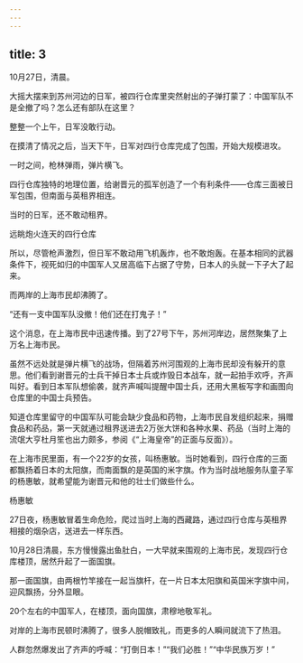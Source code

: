 ```yaml
---
---
---
```

title: 3
---



10月27日，清晨。

大摇大摆来到苏州河边的日军，被四行仓库里突然射出的子弹打蒙了：中国军队不是全撤了吗？怎么还有部队在这里？

整整一个上午，日军没敢行动。

在摸清了情况之后，当天下午，日军对四行仓库完成了包围，开始大规模进攻。

一时之间，枪林弹雨，弹片横飞。

四行仓库独特的地理位置，给谢晋元的孤军创造了一个有利条件——仓库三面被日军包围，但南面与英租界相连。

当时的日军，还不敢动租界。

远眺炮火连天的四行仓库



所以，尽管枪声激烈，但日军不敢动用飞机轰炸，也不敢炮轰。在基本相同的武器条件下，视死如归的中国军人又居高临下占据了守势，日本人的头就一下子大了起来。

而两岸的上海市民却沸腾了。

“还有一支中国军队没撤！他们还在打鬼子！”

这个消息，在上海市民中迅速传播。到了27号下午，苏州河岸边，居然聚集了上万名上海市民。

虽然不远处就是弹片横飞的战场，但隔着苏州河围观的上海市民却没有躲开的意思。他们看到谢晋元的士兵干掉日本士兵或炸毁日本战车，就一起拍手欢呼，齐声叫好。看到日本军队想偷袭，就齐声喊叫提醒中国士兵，还用大黑板写字和画图向仓库里的中国士兵预告。

知道仓库里留守的中国军队可能会缺少食品和药物，上海市民自发组织起来，捐赠食品和药品，第一天就通过租界送进去2万张大饼和各种水果、药品（当时上海的流氓大亨杜月笙也出力颇多，参阅《“上海皇帝”的正面与反面》）。

在上海市民里面，有一个22岁的女孩，叫杨惠敏。当时她看到，四行仓库的三面都飘扬着日本的太阳旗，而南面飘的是英国的米字旗。作为当时战地服务队童子军的杨惠敏，就希望能为谢晋元和他的壮士们做些什么。

杨惠敏



27日夜，杨惠敏冒着生命危险，爬过当时上海的西藏路，通过四行仓库与英租界相接的烟杂店，送进去一样东西。

10月28日清晨，东方慢慢露出鱼肚白，一大早就来围观的上海市民，发现四行仓库楼顶，居然升起了一面国旗。

那一面国旗，由两根竹竿接在一起当旗杆，在一片日本太阳旗和英国米字旗中间，迎风飘扬，分外显眼。

20个左右的中国军人，在楼顶，面向国旗，肃穆地敬军礼。

对岸的上海市民顿时沸腾了，很多人脱帽致礼，而更多的人瞬间就流下了热泪。

人群忽然爆发出了齐声的呼喊：“打倒日本！”“我们必胜！”“中华民族万岁！”